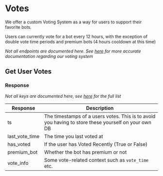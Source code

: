 
# Votes

We offer a custom Voting System as a way for users to support their favorite bots.

Users can currently vote for a bot every 12 hours, with the exception of double vote time periods and premium bots (4 hours cooldown at this time)

_Not all endpoints are documented here. See [here](https://spider.infinitybots.gg/docs#tag--Votes) for more accurate documentation regarding our voting system_

## Get User Votes

<HTTPHeader type="GET" path="users/:userID/bots/:botID/votes" />

### Response

_Not all keys are documented here, see [here](https://spider.infinitybots.gg/docs#get-/users/-uid-/bots/-bid-/votes) for the full list_

| Response       | Description                                                                                         |
| -------------- | --------------------------------------------------------------------------------------------------- |
| ts             | The timestamps of a users votes. This is to avoid you having to store these yourself on your own DB |
| last_vote_time | The time you last voted at                                                                          |
| has_voted      | If the user has Voted Recently (True or False)                                                      |
| premium_bot    | Whether the bot has premium or not                                                                  |
| vote_info      | Some vote-related context such as `vote_time` etc.                                                  |
